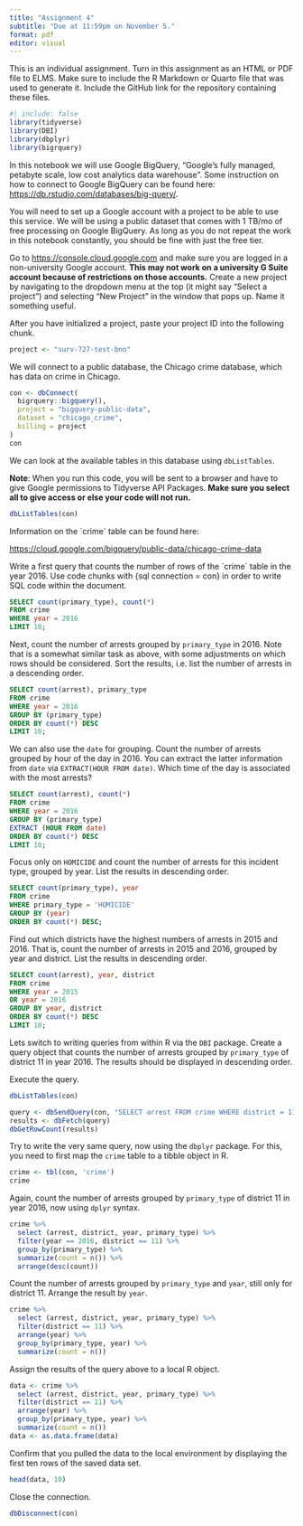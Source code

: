---
title: "Assignment 4"
subtitle: "Due at 11:59pm on November 5."
format: pdf
editor: visual
---

This is an individual assignment. Turn in this assignment as an HTML or PDF file to ELMS. Make sure to include the R Markdown or Quarto file that was used to generate it. Include the GitHub link for the repository containing these files.

```{r}
#| include: false 
library(tidyverse)
library(DBI)
library(dbplyr)
library(bigrquery)
```

In this notebook we will use Google BigQuery, "Google's fully managed, petabyte scale, low cost analytics data warehouse". Some instruction on how to connect to Google BigQuery can be found here: <https://db.rstudio.com/databases/big-query/>.

You will need to set up a Google account with a project to be able to use this service. We will be using a public dataset that comes with 1 TB/mo of free processing on Google BigQuery. As long as you do not repeat the work in this notebook constantly, you should be fine with just the free tier.

Go to <https://console.cloud.google.com> and make sure you are logged in a non-university Google account. **This may not work on a university G Suite account because of restrictions on those accounts.** Create a new project by navigating to the dropdown menu at the top (it might say "Select a project") and selecting "New Project" in the window that pops up. Name it something useful.

After you have initialized a project, paste your project ID into the following chunk.

```{r}
project <- "surv-727-test-bno"
```

We will connect to a public database, the Chicago crime database, which has data on crime in Chicago.

```{r}
con <- dbConnect(
  bigrquery::bigquery(),
  project = "bigquery-public-data",
  dataset = "chicago_crime",
  billing = project
)
con
```

We can look at the available tables in this database using `dbListTables`.

**Note**: When you run this code, you will be sent to a browser and have to give Google permissions to Tidyverse API Packages. **Make sure you select all to give access or else your code will not run.**

```{r}
dbListTables(con)
```

Information on the \`crime\` table can be found here:

<https://cloud.google.com/bigquery/public-data/chicago-crime-data>

Write a first query that counts the number of rows of the \`crime\` table in the year 2016. Use code chunks with {sql connection = con} in order to write SQL code within the document.

```{sql connection = con}
SELECT count(primary_type), count(*)
FROM crime
WHERE year = 2016
LIMIT 10;
```

Next, count the number of arrests grouped by `primary_type` in 2016. Note that is a somewhat similar task as above, with some adjustments on which rows should be considered. Sort the results, i.e. list the number of arrests in a descending order.

```{sql connection=con}
SELECT count(arrest), primary_type
FROM crime
WHERE year = 2016
GROUP BY (primary_type)
ORDER BY count(*) DESC
LIMIT 10;

```

We can also use the `date` for grouping. Count the number of arrests grouped by hour of the day in 2016. You can extract the latter information from `date` via `EXTRACT(HOUR FROM date)`. Which time of the day is associated with the most arrests?

```{sql connection=con}
SELECT count(arrest), count(*)
FROM crime
WHERE year = 2016
GROUP BY (primary_type)
EXTRACT (HOUR FROM date)
ORDER BY count(*) DESC
LIMIT 10;
```

Focus only on `HOMICIDE` and count the number of arrests for this incident type, grouped by year. List the results in descending order.

```{sql connection=con}
SELECT count(primary_type), year
FROM crime
WHERE primary_type = 'HOMICIDE'
GROUP BY (year)
ORDER BY count(*) DESC;
```

Find out which districts have the highest numbers of arrests in 2015 and 2016. That is, count the number of arrests in 2015 and 2016, grouped by year and district. List the results in descending order.

```{sql connection=con}
SELECT count(arrest), year, district
FROM crime
WHERE year = 2015
OR year = 2016
GROUP BY year, district
ORDER BY count(*) DESC
LIMIT 10;
```

Lets switch to writing queries from within R via the `DBI` package. Create a query object that counts the number of arrests grouped by `primary_type` of district 11 in year 2016. The results should be displayed in descending order.

Execute the query.

```{r}
dbListTables(con)

query <- dbSendQuery(con, "SELECT arrest FROM crime WHERE district = 11 AND year = 2016 GROUP BY primary_type ORDER BY count(*) DESC")
results <- dbFetch(query)
dbGetRowCount(results)
```

Try to write the very same query, now using the `dbplyr` package. For this, you need to first map the `crime` table to a tibble object in R.

```{r}
crime <- tbl(con, 'crime')
crime
```

Again, count the number of arrests grouped by `primary_type` of district 11 in year 2016, now using `dplyr` syntax.

```{r}
crime %>% 
  select (arrest, district, year, primary_type) %>%
  filter(year == 2016, district == 11) %>%
  group_by(primary_type) %>%
  summarize(count = n()) %>% 
  arrange(desc(count))
```

Count the number of arrests grouped by `primary_type` and `year`, still only for district 11. Arrange the result by `year`.

```{r}
crime %>% 
  select (arrest, district, year, primary_type) %>%
  filter(district == 11) %>%
  arrange(year) %>%
  group_by(primary_type, year) %>%
  summarize(count = n()) 

```

Assign the results of the query above to a local R object.

```{r}
data <- crime %>% 
  select (arrest, district, year, primary_type) %>%
  filter(district == 11) %>%
  arrange(year) %>%
  group_by(primary_type, year) %>%
  summarize(count = n()) 
data <- as.data.frame(data)
```

Confirm that you pulled the data to the local environment by displaying the first ten rows of the saved data set.

```{r}
head(data, 10)
```

Close the connection.

```{r}
dbDisconnect(con)
```
